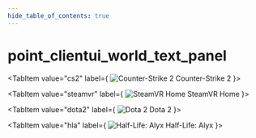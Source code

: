 ```yaml
---
hide_table_of_contents: true
---
```


<!---
!!!!!!
THIS PAGE IS AUTOGENERATED FROM GAME FGD DEFINITIONS!
DO NOT EDIT MANUALLY!
!!!!!!

In order to make edits, you can make an annotation file in /fgd_dump_overrides
-->


# point_clientui_world_text_panel



<Tabs queryString="game">
    
<TabItem value="cs2" label={
    <span>
        <img src={cs2Icon} alt="Counter-Strike 2" className="tab-icon" />
        Counter-Strike 2
    </span>
    }>
    <CS2Page />
</TabItem>

<TabItem value="steamvr" label={
    <span>
        <img src={steamvrIcon} alt="SteamVR Home" className="tab-icon" />
        SteamVR Home
    </span>
    }>
    <STEAMVRPage />
</TabItem>

<TabItem value="dota2" label={
    <span>
        <img src={dota2Icon} alt="Dota 2" className="tab-icon" />
        Dota 2
    </span>
    }>
    <DOTA2Page />
</TabItem>

<TabItem value="hla" label={
    <span>
        <img src={hlaIcon} alt="Half-Life: Alyx" className="tab-icon" />
        Half-Life: Alyx
    </span>
    }>
    <HLAPage />
</TabItem>

</Tabs>
